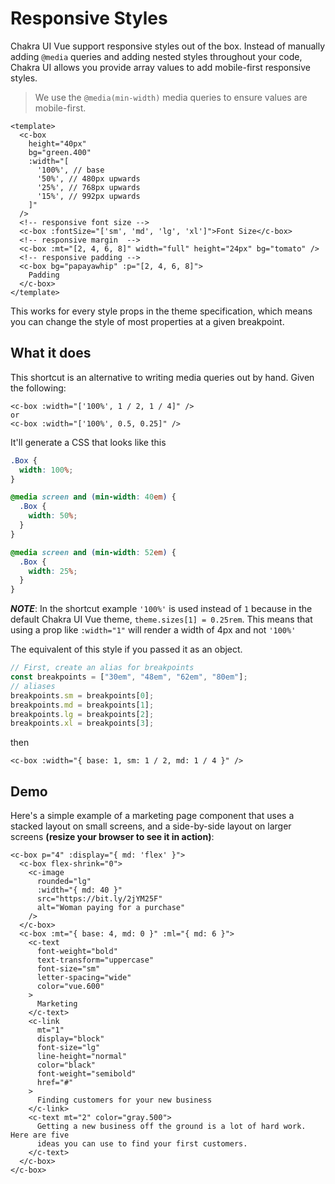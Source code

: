 
<SEO
  title="Responsive Styles"
  description="Chakra UI support responsive styles out of the box."
/>

# Responsive Styles


Chakra UI Vue support responsive styles out of the box. Instead of manually adding
`@media` queries and adding nested styles throughout your code, Chakra UI allows
you provide array values to add mobile-first responsive styles.

> We use the `@media(min-width)` media queries to ensure values are
> mobile-first.

```vue
<template>
  <c-box
    height="40px"
    bg="green.400"
    :width="[
      '100%', // base
      '50%', // 480px upwards
      '25%', // 768px upwards
      '15%', // 992px upwards
    ]"
  />
  <!-- responsive font size -->
  <c-box :fontSize="['sm', 'md', 'lg', 'xl']">Font Size</c-box>
  <!-- responsive margin  -->
  <c-box :mt="[2, 4, 6, 8]" width="full" height="24px" bg="tomato" />
  <!-- responsive padding -->
  <c-box bg="papayawhip" :p="[2, 4, 6, 8]">
    Padding
  </c-box>
</template>
```


This works for every style props in the theme specification, which means you can
change the style of most properties at a given breakpoint.

## What it does

This shortcut is an alternative to writing media queries out by hand. Given the
following:

```vue
<c-box :width="['100%', 1 / 2, 1 / 4]" />
or
<c-box :width="['100%', 0.5, 0.25]" />
```


It'll generate a CSS that looks like this

```css
.Box {
  width: 100%;
}

@media screen and (min-width: 40em) {
  .Box {
    width: 50%;
  }
}

@media screen and (min-width: 52em) {
  .Box {
    width: 25%;
  }
}
```


___NOTE___: In the shortcut example `'100%'` is used instead of `1` because in the default Chakra UI Vue theme, `theme.sizes[1] = 0.25rem`. This means that using a prop like `:width="1"` will render a width of 4px and not `'100%'`

The equivalent of this style if you passed it as an object.

```js
// First, create an alias for breakpoints
const breakpoints = ["30em", "48em", "62em", "80em"];
// aliases
breakpoints.sm = breakpoints[0];
breakpoints.md = breakpoints[1];
breakpoints.lg = breakpoints[2];
breakpoints.xl = breakpoints[3];
```


then

```vue
<c-box :width="{ base: 1, sm: 1 / 2, md: 1 / 4 }" />
```


## Demo

Here's a simple example of a marketing page component that uses a stacked layout
on small screens, and a side-by-side layout on larger screens **(resize your
browser to see it in action)**:

```vue live=true
<c-box p="4" :display="{ md: 'flex' }">
  <c-box flex-shrink="0">
    <c-image
      rounded="lg"
      :width="{ md: 40 }"
      src="https://bit.ly/2jYM25F"
      alt="Woman paying for a purchase"
    />
  </c-box>
  <c-box :mt="{ base: 4, md: 0 }" :ml="{ md: 6 }">
    <c-text
      font-weight="bold"
      text-transform="uppercase"
      font-size="sm"
      letter-spacing="wide"
      color="vue.600"
    >
      Marketing
    </c-text>
    <c-link
      mt="1"
      display="block"
      font-size="lg"
      line-height="normal"
      color="black"
      font-weight="semibold"
      href="#"
    >
      Finding customers for your new business
    </c-link>
    <c-text mt="2" color="gray.500">
      Getting a new business off the ground is a lot of hard work. Here are five
      ideas you can use to find your first customers.
    </c-text>
  </c-box>
</c-box>
```